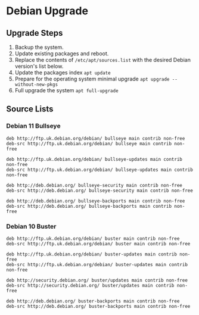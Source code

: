 Debian Upgrade
==============

## Upgrade Steps
1. Backup the system.
2. Update existing packages and reboot.
3. Replace the contents of `/etc/apt/sources.list` with the desired Debian version's list below.
4. Update the packages index `apt update`
5. Prepare for the operating system minimal upgrade `apt upgrade --without-new-pkgs`
6. Full upgrade the system `apt full-upgrade`

## Source Lists
### Debian 11 Bullseye
```shell
deb http://ftp.uk.debian.org/debian/ bullseye main contrib non-free
deb-src http://ftp.uk.debian.org/debian/ bullseye main contrib non-free

deb http://ftp.uk.debian.org/debian/ bullseye-updates main contrib non-free
deb-src http://ftp.uk.debian.org/debian/ bullseye-updates main contrib non-free

deb http://deb.debian.org/ bullseye-security main contrib non-free
deb-src http://deb.debian.org/ bullseye-security main contrib non-free

deb http://deb.debian.org/ bullseye-backports main contrib non-free
deb-src http://deb.debian.org/ bullseye-backports main contrib non-free
```

### Debian 10 Buster

```shell copy
deb http://ftp.uk.debian.org/debian/ buster main contrib non-free
deb-src http://ftp.uk.debian.org/debian/ buster main contrib non-free

deb http://ftp.uk.debian.org/debian/ buster-updates main contrib non-free
deb-src http://ftp.uk.debian.org/debian/ buster-updates main contrib non-free

deb http://security.debian.org/ buster/updates main contrib non-free
deb-src http://security.debian.org/ buster/updates main contrib non-free

deb http://deb.debian.org/ buster-backports main contrib non-free
deb-src http://deb.debian.org/ buster-backports main contrib non-free
```
